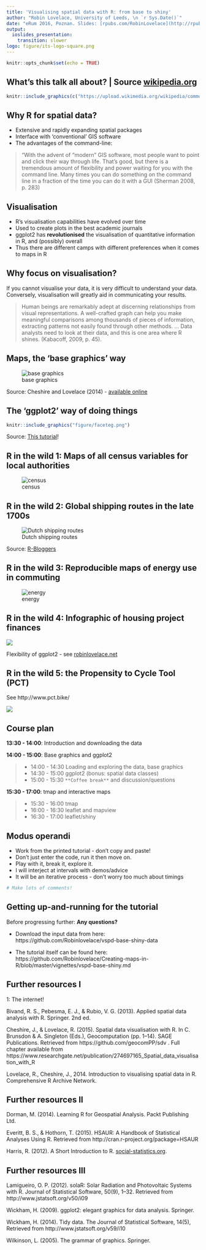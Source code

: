 ```yaml
---
title: 'Visualising spatial data with R: from base to shiny'
author: "Robin Lovelace, University of Leeds, \n `r Sys.Date()`"
date: "eRum 2016, Poznan. Slides: [rpubs.com/RobinLovelace](http://rpubs.com/RobinLovelace). Source: [GitHub](https://github.com/Robinlovelace/Creating-maps-in-R/blob/master/vspd-pres.Rmd) "
output:
  ioslides_presentation:
    transition: slower
logo: figure/its-logo-square.png
---
```


```r
knitr::opts_chunk$set(echo = TRUE)
```

## What's this talk all about? | Source [wikipedia.org](https://en.wikipedia.org/wiki/John_Snow)

```r
knitr::include_graphics(c("https://upload.wikimedia.org/wikipedia/commons/thumb/2/27/Snow-cholera-map-1.jpg/300px-Snow-cholera-map-1.jpg", "https://upload.wikimedia.org/wikipedia/commons/thumb/0/00/Chol_an.gif/300px-Chol_an.gif"))
```

## Why R for spatial data?

- Extensive and rapidly expanding spatial packages
- Interface with 'conventional' GIS software
- The advantages of the command-line:

> "With the advent of “modern” GIS software, most people want 
> to point and click their way through life.
> That’s good, but there is a tremendous amount of 
> flexibility and power waiting for you with the command
> line. Many times you can do something on the command
> line in a fraction of the time you can do it with
> a GUI (Sherman 2008, p. 283)

## Visualisation

- R's visualisation capabilities have evolved over time
- Used to create plots in the best academic journals
- ggplot2 has **revolutionised** the visualisation of quantitative 
information in R, and (possibly) overall
- Thus there are different camps with different preferences when it comes to maps in R

## Why focus on visualisation?

If you cannot visualise your data, it is very difficult to understand your data. 
Conversely, visualisation will greatly aid in communicating your results.

> Human beings are remarkably adept at discerning relationships from visual
> representations. A well-crafted graph can help you make meaningful comparisons among thousands of pieces of information, extracting patterns not easily found through other methods. ... Data analysts need to look at their data, and this is one area where R shines.
(Kabacoff, 2009, p. 45).

## Maps, the 'base graphics' way

![base graphics](figure/Choropleth_map_of_number_of_transport_nodes_in_London_boroughs.png)

Source: Cheshire and Lovelace (2014) - [available online](https://github.com/geocomPP/sdvwR)

## The 'ggplot2' way of doing things

<!-- ![ggplot2 way](figure/faceteg.png) -->

```r
knitr::include_graphics("figure/faceteg.png")
```


Source: [This tutorial](https://github.com/Robinlovelace/Creating-maps-in-R)!

## R in the wild 1: Maps of all census variables for local authorities

![census](figure/single.png)

## R in the wild 2: Global shipping routes in the late 1700s

![Dutch shipping routes](figure/dutch_shipping1750_1800.png)

Source: [R-Bloggers](http://www.r-bloggers.com/mapped-british-and-spanish-shipping-1750-1800/)

## R in the wild 3: Reproducible maps of energy use in commuting

![energy](figure/engenergy.png)


## R in the wild 4: Infographic of housing project finances

<!--
![infog](https://raw.github.com/Robinlovelace/robinlovelace.github.io/master/figure/unnamed-chunk-53.png)
-->

<div style="float:center"><img src="https://raw.github.com/Robinlovelace/robinlovelace.github.io/master/figure/unnamed-chunk-53.png" /></div>

Flexibility of ggplot2 - see [robinlovelace.net](http://robinlovelace.net/r/2013/12/27/coxcomb-plots-spiecharts-R.html)

## R in the wild 5: the Propensity to Cycle Tool (PCT)

See http://www.pct.bike/

[![](https://github.com/npct/pct/raw/master/figures/rnet-leeds-base-to-godutch.png)](https://github.com/npct/pct/raw/master/figures/rnet-leeds-base-to-godutch.png)

## Course plan

**13:30 - 14:00**: Introduction and downloading the data 

**14:00 - 15:00**: Base graphics and ggplot2

> - 14:00 - 14:30 Loading and exploring the data, base graphics
> - 14:30 - 15:00 ggplot2 (bonus: spatial data classes)
> - 15:00 - 15:30 `**Coffee break**` and discussion/questions

**15:30 - 17:00**: tmap and interactive maps

> - 15:30 - 16:00 tmap
> - 16:00 - 16:30 leaflet and mapview
> - 16:30 - 17:00 leaflet/shiny

## Modus operandi

- Work from the printed tutorial - don't copy and paste!
- Don't just enter the code, run it then move on.
- Play with it, break it, explore it.
- I will interject at intervals with demos/advice
- It will be an iterative process - don't worry too much about timings

```r
# Make lots of comments!
```


## Getting up-and-running for the tutorial

Before progressing further: **Any questions?**

- Download the input data from here:  https://github.com/Robinlovelace/vspd-base-shiny-data

- The tutorial itself can be found here: https://github.com/Robinlovelace/Creating-maps-in-R/blob/master/vignettes/vspd-base-shiny.md
  
## Further resources I

1: The internet!

Bivand, R. S., Pebesma, E. J., & Rubio, V. G. (2013). Applied spatial data analysis with R. Springer. 2nd ed.

Cheshire, J., & Lovelace, R. (2015). Spatial data visualisation with R. In C. Brunsdon & A. Singleton (Eds.), Geocomputation (pp. 1–14). SAGE Publications. Retrieved from https://github.com/geocomPP/sdv . Full chapter available from
https://www.researchgate.net/publication/274697165_Spatial_data_visualisation_with_R

Lovelace, R., Cheshire, J., 2014. Introduction to visualising spatial data in R. Comprehensive R Archive Network.

## Further resources II

Dorman, M. (2014). Learning R for Geospatial Analysis. Packt Publishing Ltd.

Everitt, B. S., & Hothorn, T. (2015). HSAUR: A Handbook of Statistical Analyses Using R. Retrieved from http://cran.r-project.org/package=HSAUR

Harris, R. (2012). A Short Introduction to R.
[social-statistics.org](http://www.social-statistics.org/).

## Further resources III

Lamigueiro, O. P. (2012). solaR: Solar Radiation and Photovoltaic Systems with R. Journal of Statistical Software, 50(9), 1–32. Retrieved from http://www.jstatsoft.org/v50/i09

Wickham, H. (2009). ggplot2: elegant graphics for data analysis. Springer.


Wickham, H. (2014). Tidy data. The Journal of Statistical Software, 14(5), Retrieved from http://www.jstatsoft.org/v59/i10

Wilkinson, L. (2005). The grammar of graphics. Springer.
